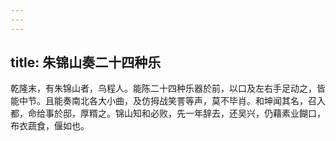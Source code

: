 ```yaml
---
---
---
```

title: 朱锦山奏二十四种乐
---



乾隆末，有朱锦山者，乌程人。能陈二十四种乐器於前，以口及左右手足动之，皆能中节。且能奏南北各大小曲，及仿拇战笑詈等声，莫不毕肖。和坤闻其名，召入都，命给事於邸，厚糈之。锦山知和必败，先一年辞去，还吴兴，仍藉素业餬口，布衣蔬食，偃如也。